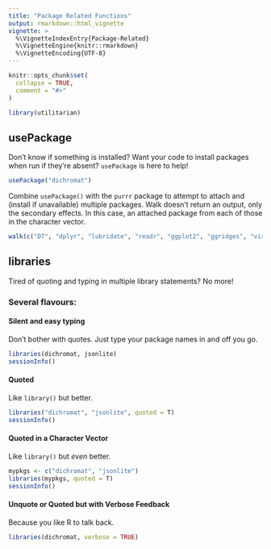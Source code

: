 ```yaml
---
title: "Package Related Functions"
output: rmarkdown::html_vignette
vignette: >
  %\VignetteIndexEntry{Package-Related}
  %\VignetteEngine{knitr::rmarkdown}
  %\VignetteEncoding{UTF-8}
---
```


```r
knitr::opts_chunk$set(
  collapse = TRUE,
  comment = "#>"
)
```

```r
library(utilitarian)
```

## usePackage  

Don't know if something is installed? Want your code to install packages when run if they're absent? `usePackage` is here to help!

```r

usePackage("dichromat")

```

Combine `usePackage()` with the `purrr` package to attempt to attach and (install if unavailable) multiple packages. 
Walk doesn't return an output, only the secondary effects. In this case, an attached package from each of those in the character vector.
```r
walk(c("DT", "dplyr", "lubridate", "readr", "ggplot2", "ggridges", "viridis", "hrbrthemes", "forcats", "tidyr"), ~ usePackage(.x))
```



## libraries  

Tired of quoting and typing in multiple library statements? No more!

### Several flavours:  

#### Silent and easy typing  

Don't bother with quotes. Just type your package names in and off you go. 

```r
libraries(dichromat, jsonlite)
sessionInfo()
```

#### Quoted  

Like `library()` but better.

```r
libraries("dichromat", "jsonlite", quoted = T)
sessionInfo()
```

#### Quoted in a Character Vector  

Like `library()` but *even* better.

```r
mypkgs <- c("dichromat", "jsonlite")
libraries(mypkgs, quoted = T)
sessionInfo()
```

#### Unquote or Quoted but with Verbose Feedback  

Because you like R to talk back. 

```r
libraries(dichromat, verbose = TRUE)
```

